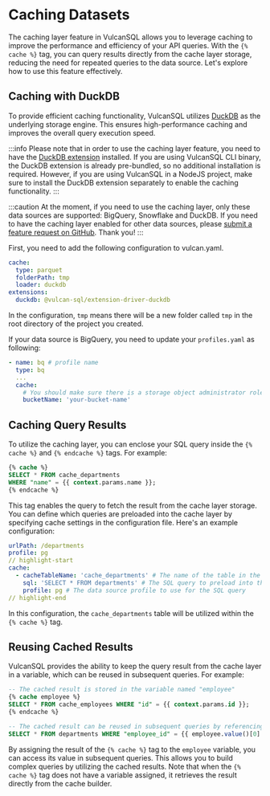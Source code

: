 # Caching Datasets

The caching layer feature in VulcanSQL allows you to leverage caching to improve the performance and efficiency of your API queries. With the `{% cache %}` tag, you can query results directly from the cache layer storage, reducing the need for repeated queries to the data source. Let's explore how to use this feature effectively.

## Caching with DuckDB
To provide efficient caching functionality, VulcanSQL utilizes [DuckDB](https://duckdb.org/) as the underlying storage engine. This ensures high-performance caching and improves the overall query execution speed.

:::info
Please note that in order to use the caching layer feature, you need to have the [DuckDB extension](../connectors/duckdb) installed. If you are using VulcanSQL CLI binary, the DuckDB extension is already pre-bundled, so no additional installation is required. However, if you are using VulcanSQL in a NodeJS project, make sure to install the DuckDB extension separately to enable the caching functionality.
:::

:::caution
At the moment, if you need to use the caching layer, only these data sources are supported: BigQuery, Snowflake and DuckDB.
If you need to have the caching layer enabled for other data sources, please [submit a feature request on GitHub](https://github.com/Canner/vulcan-sql/issues/new?assignees=&labels=type%2Fenhancement%2C+needs-triage&projects=&template=feature-request.md&title=). Thank you!
:::

First, you need to add the following configuration to vulcan.yaml.

```yaml title="vulcan.yaml"
cache:
  type: parquet
  folderPath: tmp
  loader: duckdb
extensions:
  duckdb: @vulcan-sql/extension-driver-duckdb
```

In the configuration, `tmp` means there will be a new folder called `tmp` in the root directory of the project you created.

If your data source is BigQuery, you need to update your `profiles.yaml` as following:

```yaml
- name: bq # profile name
  type: bq
  ...
  cache:
    # You should make sure there is a storage object administrator role in your service account
    bucketName: 'your-bucket-name'
```

## Caching Query Results
To utilize the caching layer, you can enclose your SQL query inside the `{% cache %}` and `{% endcache %}` tags. For example:

```sql title="dept.sql"
{% cache %}
SELECT * FROM cache_departments
WHERE "name" = {{ context.params.name }};
{% endcache %}
```

This tag enables the query to fetch the result from the cache layer storage. You can define which queries are preloaded into the cache layer by specifying cache settings in the configuration file. Here's an example configuration:

```yaml title="dept.yaml"
urlPath: /departments
profile: pg
// highlight-start
cache:
  - cacheTableName: 'cache_departments' # The name of the table in the cache layer storage
    sql: 'SELECT * FROM departments' # The SQL query to preload into the cache layer
    profile: pg # The data source profile to use for the SQL query
// highlight-end
```

In this configuration, the `cache_departments` table will be utilized within the `{% cache %}` tag.


## Reusing Cached Results
VulcanSQL provides the ability to keep the query result from the cache layer in a variable, which can be reused in subsequent queries. For example:

```sql title="dept.sql"
-- The cached result is stored in the variable named "employee"
{% cache employee %}
SELECT * FROM cache_employees WHERE "id" = {{ context.params.id }};
{% endcache %}

-- The cached result can be reused in subsequent queries by referencing the variable name "employee"
SELECT * FROM departments WHERE "employee_id" = {{ employee.value()[0].id }};
```

By assigning the result of the `{% cache %}` tag to the `employee` variable, you can access its value in subsequent queries. This allows you to build complex queries by utilizing the cached results. Note that when the `{% cache %}` tag does not have a variable assigned, it retrieves the result directly from the cache builder.
